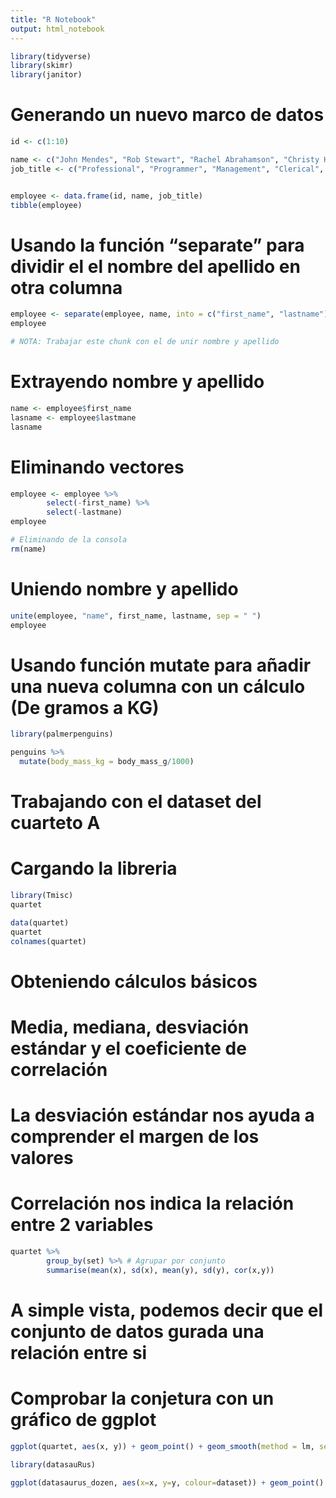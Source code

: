 ```yaml
---
title: "R Notebook"
output: html_notebook
---
```


```r
library(tidyverse)
library(skimr)
library(janitor)
```

# Generando un nuevo marco de datos
```r
id <- c(1:10)

name <- c("John Mendes", "Rob Stewart", "Rachel Abrahamson", "Christy Hickman", "Johnson Harper", "Candace Miller", "Carlson Landy", "Pansy Jordan", "Darius Berry", "Claudia Garcia")
job_title <- c("Professional", "Programmer", "Management", "Clerical", "Developer", "Programmer", "Management", "Clerical", "Developer", "Programmer")


employee <- data.frame(id, name, job_title)
tibble(employee)
```

# Usando la función "separate" para dividir el el nombre del apellido en otra columna
```r
employee <- separate(employee, name, into = c("first_name", "lastname"), sep = " ")
employee

# NOTA: Trabajar este chunk con el de unir nombre y apellido
```

# Extrayendo nombre y apellido
```r
name <- employee$first_name
lasname <- employee$lastmane
lasname
```

# Eliminando vectores
```r
employee <- employee %>%
        select(-first_name) %>%
        select(-lastmane)
employee

# Eliminando de la consola
rm(name)
```

# Uniendo nombre y apellido
```r
unite(employee, "name", first_name, lastname, sep = " ")
employee
```

# Usando función mutate para añadir una nueva columna con un cálculo (De gramos a KG)
```r
library(palmerpenguins)

penguins %>%
  mutate(body_mass_kg = body_mass_g/1000)
```

# Trabajando con el dataset del cuarteto A
# Cargando la libreria
```r
library(Tmisc)
quartet
```
```r
data(quartet)
quartet
colnames(quartet)
```

# Obteniendo cálculos básicos
# Media, mediana, desviación estándar y el coeficiente de correlación
# La desviación estándar nos ayuda a comprender el margen de los valores
# Correlación nos indica la relación entre 2 variables
```r
quartet %>%
        group_by(set) %>% # Agrupar por conjunto
        summarise(mean(x), sd(x), mean(y), sd(y), cor(x,y))
```
# A simple vista, podemos decir que el conjunto de datos gurada una relación entre si

# Comprobar la conjetura con un gráfico de ggplot
```r
ggplot(quartet, aes(x, y)) + geom_point() + geom_smooth(method = lm, se=FALSE) + facet_wrap(~set)
```

```r
library(datasauRus)
```
```r
ggplot(datasaurus_dozen, aes(x=x, y=y, colour=dataset)) + geom_point() + theme_void() + theme(legend, position="none") + facet_wrap(~dataset)
```

